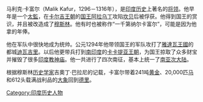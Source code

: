 {{unreferenced|time=2011-11-10T08:37:09+00:00}}
马利克·卡富尔（Malik Kafur，1296－1316年），是[[印度历史|印度历史]]上著名的[[将领|将领]]。他早年是一个[[太監|太監]]，在[[卡尔吉王朝|卡尔吉王朝]]的[[国王|国王]][[阿拉乌丁|阿拉乌丁]]攻陷[[坎贝|坎贝]]后被俘获。他得到国王的赏识，并且被改造成了[[穆斯林|穆斯林]]。他有时也被称作“一千第纳尔卡富尔”，可能是因为他拿的年俸。

他在军队中很快地成为统帅。公元1294年他带领国王的军队攻打了[[雅達瓦王國|雅達瓦王國]]的都城[[迪瓦吉里|迪瓦吉里]]。以后他更带兵打到[[南印度|南印度]]的[[卡卡提亚王朝|卡卡提亚王朝]]，为国王掠取了众多财宝并摧毁了很多[[印度教|印度教]][[神庙|神庙]]。他一共进行了四次南征，基本上统一了[[南亚次大陆|南亚次大陆]]。

根据穆斯林[[历史学家|历史学家]]吉奧丁·巴拉尼的记载，卡富尔带着241吨[[黄金|黄金]]、20,000匹[[马|马]]和612头载满战利品的[[大象|大象]]回到[[德里|德里]]。

[[Category:印度历史人物|Category:印度历史人物]]